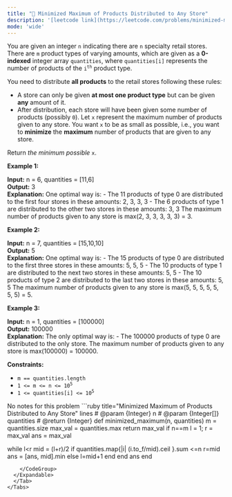 ```yaml
---
title: "🧀 Minimized Maximum of Products Distributed to Any Store"
description: '[leetcode link](https://leetcode.com/problems/minimized-maximum-of-products-distributed-to-any-store/description/)'
mode: 'wide'
---
```

<Tabs>
  <Tab title="Question" icon="circle-question" iconType="regular">
    <Card>
      <p>You are given an integer <code>n</code> indicating there are <code>n</code> specialty retail stores. There are <code>m</code> product types of varying amounts, which are given as a <strong>0-indexed</strong> integer array <code>quantities</code>, where <code>quantities[i]</code> represents the number of products of the <code>i<sup>th</sup></code> product type.</p>  <p>You need to distribute <strong>all products</strong> to the retail stores following these rules:</p>  <ul>  <li>A store can only be given <strong>at most one product type</strong> but can be given <strong>any</strong> amount of it.</li>  <li>After distribution, each store will have been given some number of products (possibly <code>0</code>). Let <code>x</code> represent the maximum number of products given to any store. You want <code>x</code> to be as small as possible, i.e., you want to <strong>minimize</strong> the <strong>maximum</strong> number of products that are given to any store.</li> </ul>  <p>Return <em>the minimum possible</em> <code>x</code>.</p>   <p><strong class="example">Example 1:</strong></p>   <strong>Input:</strong> n = 6, quantities = [11,6] <br/> <strong>Output:</strong> 3 <br/> <strong>Explanation:</strong> One optimal way is: - The 11 products of type 0 are distributed to the first four stores in these amounts: 2, 3, 3, 3 - The 6 products of type 1 are distributed to the other two stores in these amounts: 3, 3 The maximum number of products given to any store is max(2, 3, 3, 3, 3, 3) = 3.   <p><strong class="example">Example 2:</strong></p>   <strong>Input:</strong> n = 7, quantities = [15,10,10] <br/> <strong>Output:</strong> 5 <br/> <strong>Explanation:</strong> One optimal way is: - The 15 products of type 0 are distributed to the first three stores in these amounts: 5, 5, 5 - The 10 products of type 1 are distributed to the next two stores in these amounts: 5, 5 - The 10 products of type 2 are distributed to the last two stores in these amounts: 5, 5 The maximum number of products given to any store is max(5, 5, 5, 5, 5, 5, 5) = 5.   <p><strong class="example">Example 3:</strong></p>   <strong>Input:</strong> n = 1, quantities = [100000] <br/> <strong>Output:</strong> 100000 <br/> <strong>Explanation:</strong> The only optimal way is: - The 100000 products of type 0 are distributed to the only store. The maximum number of products given to any store is max(100000) = 100000.    <p><strong>Constraints:</strong></p>  <ul>  <li><code>m == quantities.length</code></li>  <li><code>1 &lt;= m &lt;= n &lt;= 10<sup>5</sup></code></li>  <li><code>1 &lt;= quantities[i] &lt;= 10<sup>5</sup></code></li> </ul> 
    </Card>
  </Tab>
  <Tab title="Solution" icon="lightbulb" iconType="regular" >
    <Card>
      No notes for this problem
</Card>
  <Expandable title="code">
    <CodeGroup dropdown>
```ruby title="Minimized Maximum of Products Distributed to Any Store" lines
# @param {Integer} n
# @param {Integer[]} quantities
# @return {Integer}
def minimized_maximum(n, quantities)
  m = quantities.size
  max_val = quantities.max
  return max_val if n==m
  l = 1; r = max_val
  ans = max_val

  while l<r
    mid = (l+r)/2
    if quantities.map{|i| (i.to_f/mid).ceil }.sum <=n
      r=mid
      ans = [ans, mid].min
    else
      l=mid+1
    end
  end
  ans
end
```
    </CodeGroup>
  </Expandable>
  </Tab>
</Tabs>